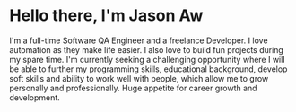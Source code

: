 # Hello there, I'm Jason Aw

I'm a full-time Software QA Engineer and a freelance Developer. I love automation as they make life easier. 
I also love to build fun projects during my spare time. I'm currently seeking a challenging opportunity where I will be able
to further my programming skills, educational
background, develop soft skills and ability to work well
with people, which allow me to grow personally and
professionally. Huge appetite for career growth and
development.
